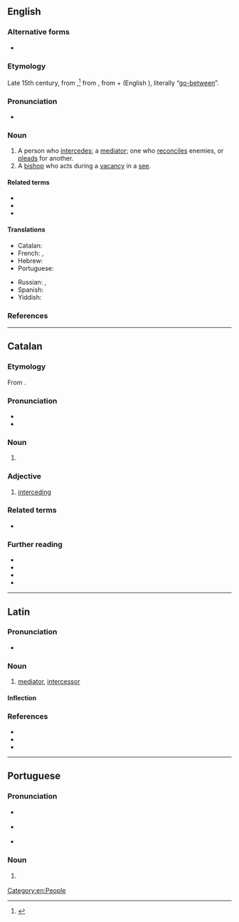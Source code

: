 ==English==

===Alternative forms===
* {{l|en|intercessour}} {{qualifier|obsolete}}

===Etymology===
Late 15th century, from {{etyl|la|en}} {{m|la|intercessor}},<ref>{{R:Online Etymology Dictionary}}</ref> from {{etyl|la|en}} {{m|la|intercēdō}}, from {{m|la|inter||between}} + {{m|la|cēdō||I go}} (English {{m|en|cede}}), literally “[[go-between]]”.

===Pronunciation===
* {{IPA|lang=en|/ˈɪntə(ɹ)ˌsɛsə(ɹ)/}}

===Noun===
{{en-noun}}

# A person who [[intercede]]s; a [[mediator]]; one who [[reconcile]]s enemies, or [[plead]]s for another.
# A [[bishop]] who acts during a [[vacancy]] in a [[see]].

====Related terms====
* {{l|en|intercede}}
* {{l|en|intercession}}
* {{l|en|intercessory}}

====Translations====
{{trans-top|one who intercedes}}
* Catalan: {{t|ca|intercessor|m}}
* French: {{t+|fr|intercesseur|m}}, {{t+|fr|intercessrice|f}}
* Hebrew: {{t|he|שְׁתַדְּלָן|m|tr=sh'tadlán}}
* Portuguese: {{t+|pt|intercessor|m}}
{{trans-mid}}
* Russian: {{t+|ru|посре́дник|m}}, {{t+|ru|посре́дница|f}}
* Spanish: {{t|es|intercesor|m}}
* Yiddish: {{t|yi|שתּדלן|m|tr=shtadlen}}
{{trans-bottom}}

===References===
<references/>

[[Category:en:People]]

----

==Catalan==

===Etymology===
From {{der|ca|la|intercessor}}.

===Pronunciation===
* {{ca-IPA}}
* {{hyphenation|in|ter|ces|sor|lang=ca}}

===Noun===
{{ca-noun|m|f=intercessora}}

# {{l|en|intercessor}} {{gloss|one who intercedes}}

===Adjective===
{{ca-adj}}

# [[interceding]] {{gloss|that intercedes}}

===Related terms===
* {{l|ca|intercedir}}

===Further reading===
* {{R:IEC2}}
* {{R:GDLC}}
* {{R:DNV}}
* {{R:DCVB}}

----

==Latin==

===Pronunciation===
* {{la-IPA|intercessor}}

===Noun===
{{la-noun|intercessor|intercessōris|m|third}}

# [[mediator]], [[#English|intercessor]]

====Inflection====
{{la-decl-3rd|intercessor}}

===References===
* {{R:L&S}}
* {{R:Elementary Lewis}}
* {{R:du Cange}}

----

==Portuguese==

===Pronunciation===
* {{a|BR}} {{IPA|/ĩteʁseˈso(ʁ)/|lang=pt}}
* {{a|PT}} {{IPA|/ĩtɨɾseˈsoɾ/|lang=pt}}
* {{hyphenation|in|ter|ces|sor|lang=pt}}

===Noun===
{{pt-noun|m|f=intercessora}}

# {{l|en|intercessor}} {{gloss|one who intercedes}}